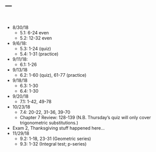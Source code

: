 ---
---

<br>

- 8/30/18
  - 5.1: 6-24 even
  - 5.2: 12-32 even
- 9/6/18:
  - 5.3: 1-24 (quiz)
  - 5.4: 1-31 (practice)
- 9/11/18:
  - 6.1: 1-26
- 9/13/18
  - 6.2: 1-60 (quiz), 61-77 (practice)
- 9/18/18
  - 6.3: 1-30
  - 6.4: 1-30
- 9/20/18
  - 7.1: 1-42, 49-78
- 10/23/18
  - 7.4: 20-22, 31-36, 39-70 
  - Chapter 7 Review: 128-139 (N.B. Thursday's quiz will only cover trigonometric substitutions.)
- Exam 2, Thanksgiving stuff happened here...
- 11/29/18
  - 9.2: 1-18, 23-31 (Geometric series)
  - 9.3: 1-32 (Integral test; p-series)

